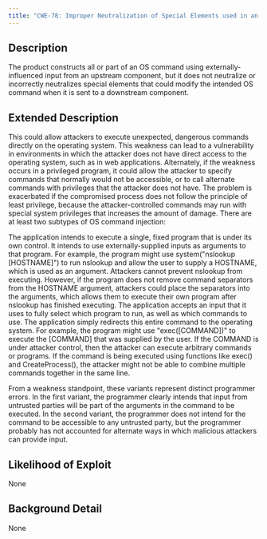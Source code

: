 ```yaml
---
title: "CWE-78: Improper Neutralization of Special Elements used in an OS Command ('OS Command Injection')"
---
```


## Description
The product constructs all or part of an OS command using externally-influenced input from an upstream component, but it does not neutralize or incorrectly neutralizes special elements that could modify the intended OS command when it is sent to a downstream component.

## Extended Description

This could allow attackers to execute unexpected, dangerous commands directly on the operating system. This weakness can lead to a vulnerability in environments in which the attacker does not have direct access to the operating system, such as in web applications. Alternately, if the weakness occurs in a privileged program, it could allow the attacker to specify commands that normally would not be accessible, or to call alternate commands with privileges that the attacker does not have. The problem is exacerbated if the compromised process does not follow the principle of least privilege, because the attacker-controlled commands may run with special system privileges that increases the amount of damage.
There are at least two subtypes of OS command injection:

The application intends to execute a single, fixed program that is under its own control. It intends to use externally-supplied inputs as arguments to that program. For example, the program might use system("nslookup [HOSTNAME]") to run nslookup and allow the user to supply a HOSTNAME, which is used as an argument. Attackers cannot prevent nslookup from executing. However, if the program does not remove command separators from the HOSTNAME argument, attackers could place the separators into the arguments, which allows them to execute their own program after nslookup has finished executing.
The application accepts an input that it uses to fully select which program to run, as well as which commands to use. The application simply redirects this entire command to the operating system. For example, the program might use "exec([COMMAND])" to execute the [COMMAND] that was supplied by the user. If the COMMAND is under attacker control, then the attacker can execute arbitrary commands or programs. If the command is being executed using functions like exec() and CreateProcess(), the attacker might not be able to combine multiple commands together in the same line.

From a weakness standpoint, these variants represent distinct programmer errors. In the first variant, the programmer clearly intends that input from untrusted parties will be part of the arguments in the command to be executed. In the second variant, the programmer does not intend for the command to be accessible to any untrusted party, but the programmer probably has not accounted for alternate ways in which malicious attackers can provide input.


## Likelihood of Exploit
None

## Background Detail
None
        